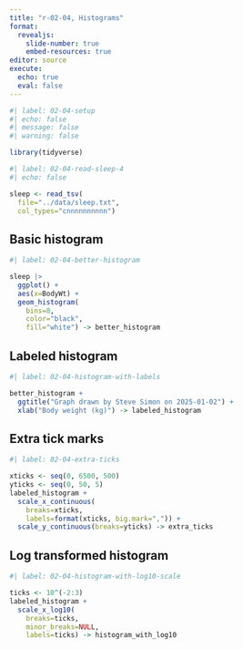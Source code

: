 ```yaml
---
title: "r-02-04, Histograms"
format: 
  revealjs:
    slide-number: true
    embed-resources: true
editor: source
execute: 
  echo: true
  eval: false
---
```


```r
#| label: 02-04-setup
#| echo: false
#| message: false
#| warning: false

library(tidyverse)
```

```r
#| label: 02-04-read-sleep-4
#| echo: false

sleep <- read_tsv(
  file="../data/sleep.txt",
  col_types="cnnnnnnnnnn")
```

## Basic histogram

```r
#| label: 02-04-better-histogram

sleep |>
  ggplot() +
  aes(x=BodyWt) +
  geom_histogram(
    bins=8,
    color="black",
    fill="white") -> better_histogram
```

## Labeled histogram

```r
#| label: 02-04-histogram-with-labels

better_histogram +
  ggtitle("Graph drawn by Steve Simon on 2025-01-02") +
  xlab("Body weight (kg)") -> labeled_histogram
```

## Extra tick marks

```r
#| label: 02-04-extra-ticks

xticks <- seq(0, 6500, 500)
yticks <- seq(0, 50, 5)
labeled_histogram +
  scale_x_continuous(
    breaks=xticks,
    labels=format(xticks, big.mark=",")) +
  scale_y_continuous(breaks=yticks) -> extra_ticks
```

## Log transformed histogram

```r
#| label: 02-04-histogram-with-log10-scale

ticks <- 10^(-2:3)
labeled_histogram +
  scale_x_log10(
    breaks=ticks,
    minor_breaks=NULL,
    labels=ticks) -> histogram_with_log10
```

